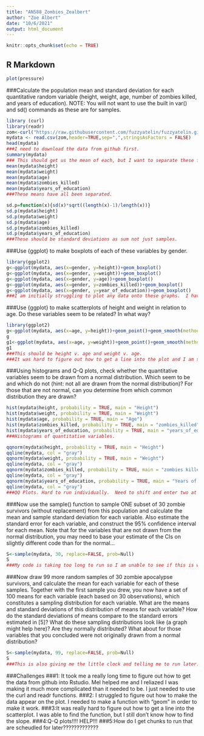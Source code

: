 ```yaml
---
title: "AN588_Zombies_Zealbert"
author: "Zoe Albert"
date: "10/6/2021" 
output: html_document
---
```

```r
knitr::opts_chunk$set(echo = TRUE)
```
## R Markdown 
```r
plot(pressure)
```

###Calculate the population mean and standard deviation for each quantitative random variable (height, weight, age, number of zombies killed, and years of education). NOTE: You will not want to use the built in var() and sd() commands as these are for samples.
```r
library (curl)
library(readr)
zom<-curl("https://raw.githubusercontent.com/fuzzyatelin/fuzzyatelin.github.io/master/AN588_Fall21/zombies.csv")
mydata <- read.csv(zom,header=TRUE,sep=",",stringsAsFactors = FALSE)
head(mydata)
###I need to download the data from github first.
summary(mydata)
### This should get us the mean of each, but I want to separate these further.
mean(mydata$height)
mean(mydata$weight)
mean(mydata$age)
mean(mydata$zombies_killed)
mean(mydata$years_of_education)
###These means have all been separated. 

sd.p=function(x){sd(x)*sqrt((length(x)-1)/length(x))}
sd.p(mydata$height)
sd.p(mydata$weight)
sd.p(mydata$age)
sd.p(mydata$zombies_killed)
sd.p(mydata$years_of_education)
###These should be standard deviations as sum not just samples. 
```

###Use {ggplot} to make boxplots of each of these variables by gender.
```r
library(ggplot2)
g<-ggplot(mydata, aes(x=gender, y=height))+geom_boxplot()
g<-ggplot(mydata, aes(x=gender, y=weight))+geom_boxplot()
g<-ggplot(mydata, aes(x=gender, y=age))+geom_boxplot()
g<-ggplot(mydata, aes(x=gender, y=zombies_killed))+geom_boxplot()
g<-ggplot(mydata, aes(x=gender, y=year_of_education))+geom_boxplot()
###I am initially struggling to plot any data onto these graphs.  I have figured out how to make the x and y axes though. In order to make the actual box, we needed to call the function. 
```

###Use {ggplot} to make scatterplots of height and weight in relation to age. Do these variables seem to be related? In what way?
```r
library(ggplot2)
g<-ggplot(mydata, aes(x=age, y=height))+geom_point()+geom_smooth(method=lm,formula=y~x, se=FALSE, linetype="dashed",color="darkred")
g
g1<-ggplot(mydata, aes(x=age, y=weight))+geom_point()+geom_smooth(method=lm,formula=y~x, se=FALSE, linetype="dashed", color="darkred")
g1
###This should be height v. age and weight v. age.
###It was hard to figure out how to get a line into the plot and I am still not sure that I was able to for the second one.  But, I can see that both have a postie correlation. I would like to be able to say more about that.  How do I get the slope of the line/plot?
```

###Using histograms and Q-Q plots, check whether the quantitative variables seem to be drawn from a normal distribution. Which seem to be and which do not (hint: not all are drawn from the normal distribution)? For those that are not normal, can you determine from which common distribution they are drawn?
```r
hist(mydata$height, probability = TRUE, main = "Height")
hist(mydata$weight, probability = TRUE, main = "Weight")
hist(mydata$age, probability = TRUE, main = "Age")
hist(mydata$zombies_killed, probability = TRUE, main = "zombies_killed")
hist(mydata$years_of_education, probability = TRUE, main = "years_of_education")
###Histograms of quantitative variables.
```

```r
qqnorm(mydata$height, probability = TRUE, main = "Height")
qqline(mydata, col = "gray")
qqnorm(mydata$weight, probability = TRUE, main = "Weight")
qqline(mydata, col = "gray")
qqnorm(mydata$zombies_killed, probability = TRUE, main = "zombies killed")
qqline(mydata, col = "gray")
qqnorm(mydata$years_of_education, probability = TRUE, main = "Years of Education")
qqline(mydata, col = "gray")
###QQ Plots. Hard to run individually.  Need to shift and enter two at a time. Is there a better way?
```

###Now use the sample() function to sample ONE subset of 30 zombie survivors (without replacement) from this population and calculate the mean and sample standard deviation for each variable. Also estimate the standard error for each variable, and construct the 95% confidence interval for each mean. Note that for the variables that are not drawn from the normal distribution, you may need to base your estimate of the CIs on slightly different code than for the normal…
```r
S<-sample(mydata, 30, replace=FALSE, prob=Null)
S
###My code is taking too long to run so I am unable to see if this is working or not.  I think I am going to go into office hours to discuss this problem. Since it is not running(a little clock shows up, I cannot yet do the mean or the standard deviation).
```

###Now draw 99 more random samples of 30 zombie apocalypse survivors, and calculate the mean for each variable for each of these samples. Together with the first sample you drew, you now have a set of 100 means for each variable (each based on 30 observations), which constitutes a sampling distribution for each variable. What are the means and standard deviations of this distribution of means for each variable? How do the standard deviations of means compare to the standard errors estimated in [5]? What do these sampling distributions look like (a graph might help here)? Are they normally distributed? What about for those variables that you concluded were not originally drawn from a normal distribution?
```r
S<-sample(mydata, 99, replace=FALSE, prob=Null)
S
###This is also giving me the little clock and telling me to run later.  I will need to come back to this.  I am going to try logging off and back on. 
```
###Challenges
###1: It took me a really long time to figure out how to get the data from github into Rstudio.  Mel helped me and I reliazed I was making it much more complicated than it needed to be.  I just needed to use the curl and readr functions. 
###2: I struggled to figure out how to make the data appear on the plot.  I needed to make a function with "geom" in order to make it work.
###3:It was really hard to figure out how to get a line into the scatterplot.  I was able to find the function, but I still don't know how to find the slope.
###4:Q-Q plots!!!! HELP!!!
###5:How do I get chunks to run that are scheudled for later?????????????